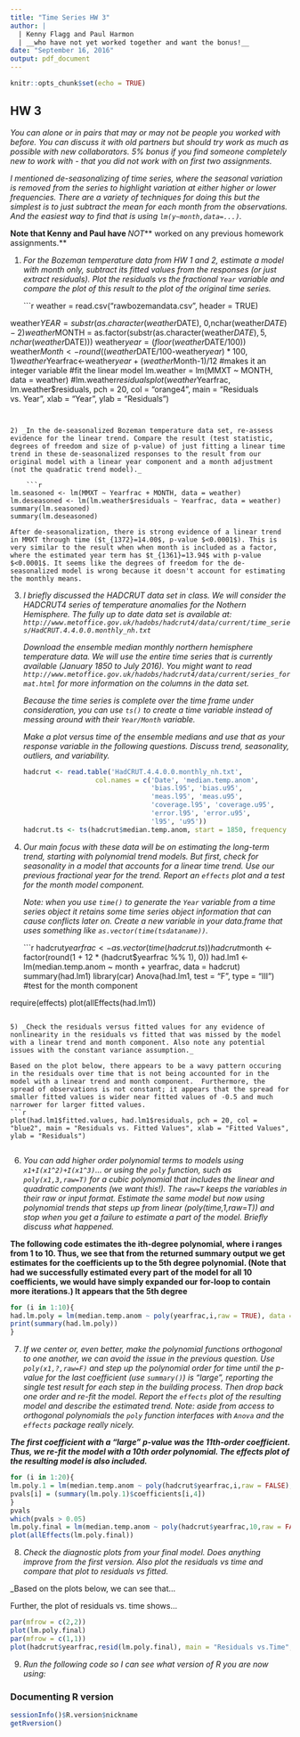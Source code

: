 ```yaml
---
title: "Time Series HW 3"
author: |
  | Kenny Flagg and Paul Harmon
  | __who have not yet worked together and want the bonus!__
date: "September 16, 2016"
output: pdf_document
---
```


```r
knitr::opts_chunk$set(echo = TRUE)
```

## HW 3

_You can alone or in pairs that may or may not be people you worked with before. You can discuss it with old partners but should try work as much as possible with new collaborators. 5% bonus if you find someone completely new to work with - that you did not work with on first two assignments._

_I mentioned de-seasonalizing of time series, where the seasonal variation is removed from the series to highlight variation at either higher or lower frequencies. There are a variety of techniques for doing this but the simplest is to just subtract the mean for each month from the observations. And the easiest way to find that is using `lm(y~month,data=...)`._

**Note that Kenny and Paul have ***NOT*** worked on any previous homework assignments.**

1) _For the Bozeman temperature data from HW 1 and 2, estimate a model with month only, subtract its fitted values from the responses (or just extract residuals). Plot the residuals vs the fractional `Year` variable and compare the plot of this result to the plot of the original time series._

    ```r
weather = read.csv("rawbozemandata.csv", header = TRUE)

weather$YEAR = substr(as.character(weather$DATE), 0,nchar(weather$DATE)-2)
weather$MONTH = as.factor(substr(as.character(weather$DATE),5,nchar(weather$DATE)))
weather$year = (floor(weather$DATE/100))
weather$Month<-round((weather$DATE/100-weather$year)*100,1)
weather$Yearfrac<-weather$year+(weather$Month-1)/12 #makes it an integer variable
#fit the linear model
lm.weather = lm(MMXT ~ MONTH, data = weather)
#lm.weather$residuals
plot(weather$Yearfrac, lm.weather$residuals, pch = 20, col = "orange4",
     main = "Residuals vs. Year", xlab = "Year", ylab = "Residuals")
```


2) _In the de-seasonalized Bozeman temperature data set, re-assess evidence for the linear trend. Compare the result (test statistic, degrees of freedom and size of p-value) of just fitting a linear time trend in these de-seasonalized responses to the result from our original model with a linear year component and a month adjustment (not the quadratic trend model)._

    ```r
lm.seasoned <- lm(MMXT ~ Yearfrac + MONTH, data = weather)
lm.deseasoned <- lm(lm.weather$residuals ~ Yearfrac, data = weather)
summary(lm.seasoned)
summary(lm.deseasoned)
```

    After de-seasonalization, there is strong evidence of a linear trend in MMXT through time ($t_{1372}=14.00$, p-value $<0.0001$). This is very similar to the result when when month is included as a factor, where the estimated year term has $t_{1361}=13.94$ with p-value $<0.0001$. It seems like the degrees of freedom for the de-seasonalized model is wrong because it doesn't account for estimating the monthly means.


3) _I briefly discussed the HADCRUT data set in class. We will consider the HADCRUT4 series of temperature anomalies for the Nothern Hemisphere. The fully up to date data set is available at: `http://www.metoffice.gov.uk/hadobs/hadcrut4/data/current/time_series/HadCRUT.4.4.0.0.monthly_nh.txt`_

    _Download the ensemble median monthly northern hemisphere temperature data. We will use the entire time series that is currently available (January 1850 to July 2016). You might want to read `http://www.metoffice.gov.uk/hadobs/hadcrut4/data/current/series_format.html` for more information on the columns in the data set._

     _Because the time series is complete over the time frame under consideration, you can use `ts()` to create a time variable instead of messing around with their `Year/Month` variable._

    _Make a plot versus time of the ensemble medians and use that as your response variable in the following questions. Discuss trend, seasonality, outliers, and variability._

    ```r
hadcrut <- read.table('HadCRUT.4.4.0.0.monthly_nh.txt',
                      col.names = c('Date', 'median.temp.anom',
                                    'bias.l95', 'bias.u95',
                                    'meas.l95', 'meas.u95',
                                    'coverage.l95', 'coverage.u95',
                                    'error.l95', 'error.u95',
                                    'l95', 'u95'))
hadcrut.ts <- ts(hadcrut$median.temp.anom, start = 1850, frequency = 12)
```

4) _Our main focus with these data will be on estimating the long-term trend, starting with polynomial trend models. But first, check for seasonality in a model that accounts for a linear time trend. Use our previous fractional year for the trend. Report an `effects` plot and a test for the month model component._

    _Note: when you use `time()` to generate the `Year` variable from a time series object it retains some time series object information that can cause conflicts later on. Create a new variable in your data.frame that uses something like `as.vector(time(tsdataname))`._

    ```r
hadcrut$yearfrac <- as.vector(time(hadcrut.ts))
hadcrut$month <- factor(round(1 + 12 * (hadcrut$yearfrac %% 1), 0))
had.lm1 <- lm(median.temp.anom ~ month + yearfrac, data = hadcrut)
summary(had.lm1)
library(car)
Anova(had.lm1, test = "F", type = "III") #test for the month component

require(effects)
plot(allEffects(had.lm1))
```

5) _Check the residuals versus fitted values for any evidence of nonlinearity in the residuals vs fitted that was missed by the model with a linear trend and month component. Also note any potential issues with the constant variance assumption._

Based on the plot below, there appears to be a wavy pattern occuring in the residuals over time that is not being accounted for in the model with a linear trend and month component.  Furthermore, the spread of observations is not constant; it appears that the spread for smaller fitted values is wider near fitted values of -0.5 and much narrower for larger fitted values.  
```r
plot(had.lm1$fitted.values, had.lm1$residuals, pch = 20, col = "blue2", main = "Residuals vs. Fitted Values", xlab = "Fitted Values", ylab = "Residuals")


```

6) _You can add higher order polynomial terms to models using `x1+I(x1^2)+I(x1^3)`... or using the `poly` function, such as `poly(x1,3,raw=T)` for a cubic polynomial that includes the linear and quadratic components (we want this!). The `raw=T` keeps the variables in their raw or input format. Estimate the same model but now using polynomial trends that steps up from linear (poly(time,1,raw=T)) and stop when you get a failure to estimate a part of the model. Briefly discuss what happened._

__The following code estimates the ith-degree polynomial, where i ranges from 1 to 10. Thus, we see that from the returned summary output we get estimates for the coefficients up to the 5th degree polynomial. (Note that had we successfully estimated every part of the model for all 10 coefficients, we would have simply expanded our for-loop to contain more iterations.) It appears that the 5th degree__

```r
for (i in 1:10){
had.lm.poly = lm(median.temp.anom ~ poly(yearfrac,i,raw = TRUE), data = hadcrut)
print(summary(had.lm.poly))
}
```

7) _If we center or, even better, make the polynomial functions orthogonal to one another, we can avoid the issue in the previous question. Use `poly(x1,?,raw=F)` and step up the polynomial order for time until the p-value for the last coefficient (use `summary()`) is "large", reporting the single test result for each step in the building process. Then drop back one order and re-fit the model. Report the `effects` plot of the resulting model and describe the estimated trend. Note: aside from access to orthogonal polynomials the `poly` function interfaces with `Anova` and the `effects` package really nicely._

***The first coefficient with a "large" p-value was the 11th-order coefficient. Thus, we re-fit the model with a 10th order polynomial. The effects plot of the resulting model is also included.  ***
```r
for (i in 1:20){
lm.poly.1 = lm(median.temp.anom ~ poly(hadcrut$yearfrac,i,raw = FALSE), data = hadcrut) 
pvals[i] = (summary(lm.poly.1)$coefficients[i,4])
}
pvals
which(pvals > 0.05)
lm.poly.final = lm(median.temp.anom ~ poly(hadcrut$yearfrac,10,raw = FALSE), data = hadcrut)
plot(allEffects(lm.poly.final))
```

8) _Check the diagnostic plots from your final model. Does anything improve from the first version. Also plot the residuals vs time and compare that plot to residuals vs fitted._

_Based on the plots below, we can see that...

Further, the plot of residuals vs. time shows...
```r
par(mfrow = c(2,2))
plot(lm.poly.final)
par(mfrow = c(1,1))
plot(hadcrut$yearfrac,resid(lm.poly.final), main = "Residuals vs.Time",xlab = "Time", ylab = "Residuals", pch = 20)
```


9) _Run the following code so I can see what version of R you are now using:_

### Documenting R version 

```r
sessionInfo()$R.version$nickname
getRversion()
```
